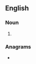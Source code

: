 {{also|trashbags}}
==English==

===Noun===
{{head|en|noun plural form|head=[[trash]] [[bag]]s}}

# {{plural of|trash bag|lang=en}}

===Anagrams===
* {{anagrams|en|a=aabghrsst|barghasts}}